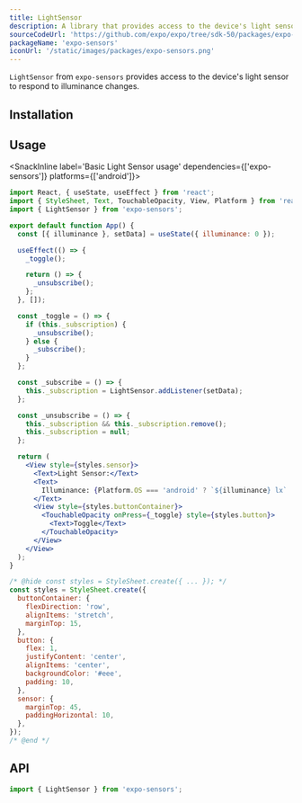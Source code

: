 ```yaml
---
title: LightSensor
description: A library that provides access to the device's light sensor.
sourceCodeUrl: 'https://github.com/expo/expo/tree/sdk-50/packages/expo-sensors'
packageName: 'expo-sensors'
iconUrl: '/static/images/packages/expo-sensors.png'
---
```



`LightSensor` from `expo-sensors` provides access to the device's light sensor to respond to illuminance changes.

<PlatformsSection android emulator />

## Installation

<APIInstallSection />

## Usage

<SnackInline label='Basic Light Sensor usage' dependencies={['expo-sensors']} platforms={['android']}>

```jsx
import React, { useState, useEffect } from 'react';
import { StyleSheet, Text, TouchableOpacity, View, Platform } from 'react-native';
import { LightSensor } from 'expo-sensors';

export default function App() {
  const [{ illuminance }, setData] = useState({ illuminance: 0 });

  useEffect(() => {
    _toggle();

    return () => {
      _unsubscribe();
    };
  }, []);

  const _toggle = () => {
    if (this._subscription) {
      _unsubscribe();
    } else {
      _subscribe();
    }
  };

  const _subscribe = () => {
    this._subscription = LightSensor.addListener(setData);
  };

  const _unsubscribe = () => {
    this._subscription && this._subscription.remove();
    this._subscription = null;
  };

  return (
    <View style={styles.sensor}>
      <Text>Light Sensor:</Text>
      <Text>
        Illuminance: {Platform.OS === 'android' ? `${illuminance} lx` : `Only available on Android`}
      </Text>
      <View style={styles.buttonContainer}>
        <TouchableOpacity onPress={_toggle} style={styles.button}>
          <Text>Toggle</Text>
        </TouchableOpacity>
      </View>
    </View>
  );
}

/* @hide const styles = StyleSheet.create({ ... }); */
const styles = StyleSheet.create({
  buttonContainer: {
    flexDirection: 'row',
    alignItems: 'stretch',
    marginTop: 15,
  },
  button: {
    flex: 1,
    justifyContent: 'center',
    alignItems: 'center',
    backgroundColor: '#eee',
    padding: 10,
  },
  sensor: {
    marginTop: 45,
    paddingHorizontal: 10,
  },
});
/* @end */
```

</SnackInline>

## API

```js
import { LightSensor } from 'expo-sensors';
```

<APISection packageName="expo-light-sensor" />

